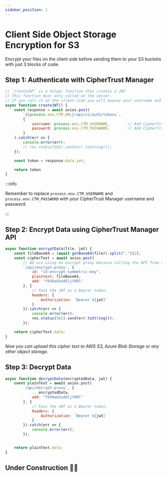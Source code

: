 ```yaml
---
sidebar_position: 1
---
```


# Client Side Object Storage Encryption for S3

Encrypt your files on the client side before sending them to your S3 buckets with just 3 blocks of code.


<YoutubeEmbed embedId="fI0qZB5YB5g" github="https://github.com/snpranav/object-storage-encryption-demo" demourl="https://moral-fox.sneakpeak.dev" />


## Step 1: Authenticate with CipherTrust Manager
```jsx title="/api/get-jwt.js"
// `createJWT` is a helper function that creates a JWT.
// This function must only called on the server. 
// If you call it on the client-side you will expose your username and password in every request. DO NOT DO THIS. Just use it in a server-side API call.
async function createJWT() {
    const response = await axios.post(
        `${process.env.CTM_URL}/api/v1/auth/tokens`,
        {
            username: process.env.CTM_USERNAME,        // Add CipherTrust manager username to environment
            password: process.env.CTM_PASSWORD,        // Add CipherTrust manager password to environment
        }
    ).catch(err => {
        console.error(err);
        // res.status(502).send(err.toString());
    });

    const token = response.data.jwt;

    return token
}
```

:::info

Remember to replace `process.env.CTM_USERNAME` and `process.env.CTM_PASSWORD` with your CipherTrust Manager username and password.

:::

## Step 2: Encrypt Data using CipherTrust Manager API

```jsx title="/api/encrypt.js"
async function encryptData(file, jwt) {
    const fileBase64 = (await getBase64(file)).split(",")[1];
    const cipherText = await axios.post(
        // We are using an encrypt proxy because calling the API from the browser will cause a CORS error. The encrypt proxy will point your API request to the Ciphertrust manager Crypto API.
        `/api/encrypt-proxy`, {
            id: "s3-encrypt-symmetric-key",
            plaintext: fileBase64,
            add: "YXV0aGVudGljYXRl"
        }, {
            // Pass the JWT as a Bearer token.
            headers: {
                Authorization: `Bearer ${jwt}`
            }
        }).catch(err => {
            console.error(err);
            res.status(502).send(err.toString());
        });

    return cipherText.data;
}
```

*Now you can upload this cipher text to AWS S3, Azure Blob Storage or any other object storage.*

## Step 3: Decrypt Data
```jsx title="/api/decrypt.js"
async function decryptData(encryptedData, jwt) {
    const plainText = await axios.post(
        `/api/decrypt-proxy`, {
            ...encryptedData,
            add: "YXV0aGVudGljYXRl"
        }, {
            // Pass the JWT as a Bearer token.
            headers: {
                Authorization: `Bearer ${jwt}`
            }
        }).catch(err => {
            console.error(err);
        });


    return plainText.data;
}
```


## Under Construction 👷🚧